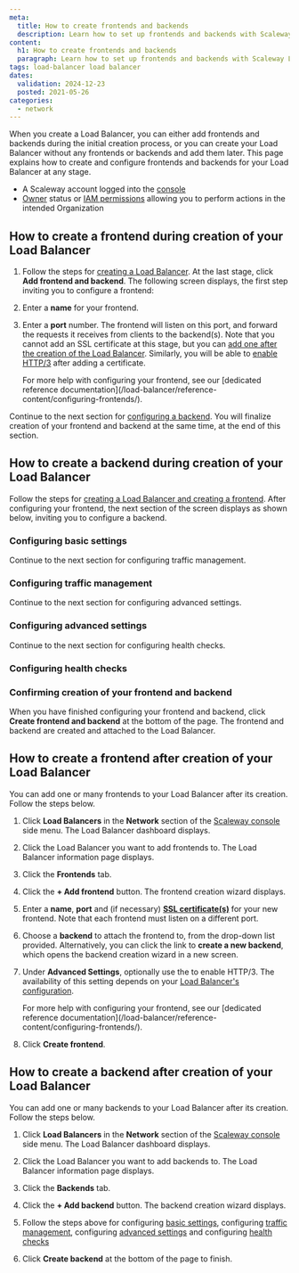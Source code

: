 ```yaml
---
meta:
  title: How to create frontends and backends
  description: Learn how to set up frontends and backends with Scaleway Load Balancer. Step-by-step guide for configuring efficient network routing and load distribution.
content:
  h1: How to create frontends and backends
  paragraph: Learn how to set up frontends and backends with Scaleway Load Balancer. Step-by-step guide for configuring efficient network routing and load distribution.
tags: load-balancer load balancer
dates:
  validation: 2024-12-23
  posted: 2021-05-26
categories:
  - network
---
```




When you create a Load Balancer, you can either add frontends and backends during the initial creation process, or you can create your Load Balancer without any frontends or backends and add them later. This page explains how to create and configure frontends and backends for your Load Balancer at any stage.

<Requirements />

- A Scaleway account logged into the [console](https://console.scaleway.com)
- [Owner](/iam/concepts/#owner) status or [IAM permissions](/iam/concepts/#permission) allowing you to perform actions in the intended Organization

## How to create a frontend during creation of your Load Balancer

1. Follow the steps for [creating a Load Balancer](/load-balancer/how-to/create-load-balancer/). At the last stage, click **Add frontend and backend**. The following screen displays, the first step inviting you to configure a frontend:

    <Lightbox image={image} alt="" />

2. Enter a **name** for your frontend.

3. Enter a **port** number. The frontend will listen on this port, and forward the requests it receives from clients to the backend(s). Note that you cannot add an SSL certificate at this stage, but you can [add one after the creation of the Load Balancer](/load-balancer/how-to/add-certificate/). Similarly, you will be able to [enable HTTP/3](/load-balancer/reference-content/http2-http3/#configuring-your-load-balancer-for-http3) after adding a certificate.

    <Message type="tip">
      For more help with configuring your frontend, see our [dedicated reference documentation](/load-balancer/reference-content/configuring-frontends/).
    </Message>

Continue to the next section for [configuring a backend](#how-to-create-a-backend-during-creation-of-your-load-balancer). You will finalize creation of your frontend and backend at the same time, at the end of this section.

## How to create a backend during creation of your Load Balancer

Follow the steps for [creating a Load Balancer and creating a frontend](#how-to-create-a-frontend-during-creation-of-your-load-balancer). After configuring your frontend, the next section of the screen displays as shown below, inviting you to configure a backend.

### Configuring basic settings

<LbCreateBackend1Basic />

Continue to the next section for configuring traffic management.

### Configuring traffic management

<LbCreateBackend2TrafficMgnt />

Continue to the next section for configuring advanced settings.

### Configuring advanced settings

<LbCreateBackend3AdvancedSettings />

Continue to the next section for configuring health checks.

### Configuring health checks

<LbCreateBackend4Healthcheck />

### Confirming creation of your frontend and backend

When you have finished configuring your frontend and backend, click **Create frontend and backend** at the bottom of the page. The frontend and backend are created and attached to the Load Balancer.


## How to create a frontend after creation of your Load Balancer

You can add one or many frontends to your Load Balancer after its creation. Follow the steps below.

1. Click **Load Balancers** in the **Network** section of the [Scaleway console](https://console.scaleway.com) side menu. The Load Balancer dashboard displays.

2. Click the Load Balancer you want to add frontends to. The Load Balancer information page displays.

3. Click the **Frontends** tab.

4. Click the **+ Add frontend** button. The frontend creation wizard displays.

    <Lightbox image={image2} alt="" />

5. Enter a **name**, **port** and (if necessary) [**SSL certificate(s)**](/load-balancer/how-to/add-certificate/) for your new frontend. Note that each frontend must listen on a different port.

6. Choose a **backend** to attach the frontend to, from the drop-down list provided. Alternatively, you can click the link to **create a new backend**, which opens the backend creation wizard in a new screen.

7. Under **Advanced Settings**, optionally use the <Icon name="toggle" /> to enable HTTP/3. The availability of this setting depends on your [Load Balancer's configuration](/load-balancer/reference-content/http2-http3/).

    <Message type="tip">
      For more help with configuring your frontend, see our [dedicated reference documentation](/load-balancer/reference-content/configuring-frontends/).
    </Message>

8. Click **Create frontend**.

## How to create a backend after creation of your Load Balancer

You can add one or many backends to your Load Balancer after its creation. Follow the steps below.

1. Click **Load Balancers** in the **Network** section of the [Scaleway console](https://console.scaleway.com) side menu. The Load Balancer dashboard displays.

2. Click the Load Balancer you want to add backends to. The Load Balancer information page displays.

3. Click the **Backends** tab.

4. Click the **+ Add backend** button. The backend creation wizard displays.

5. Follow the steps above for configuring [basic settings](#configuring-basic-settings), configuring [traffic management](#configuring-traffic-management), configuring [advanced settings](#configuring-advanced-settings) and configuring [health checks](#configuring-health-checks)

6. Click **Create backend** at the bottom of the page to finish.


